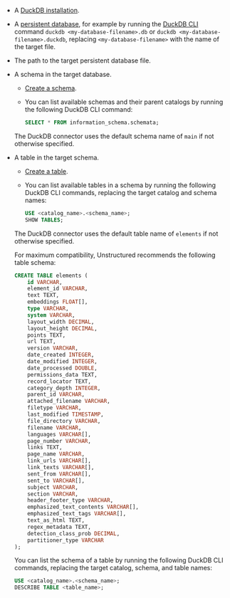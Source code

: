 - A [DuckDB installation](https://duckdb.org/docs/installation).
- A [persistent database](https://duckdb.org/docs/connect/overview.html#persistent-database), for example by running the 
  [DuckDB CLI](https://duckdb.org/docs/api/cli) command `duckdb <my-database-filename>.db` or 
  `duckdb <my-database-filename>.duckdb`, replacing `<my-database-filename>` with the name of the target file.
- The path to the target persistent database file.
- A schema in the target database. 

  - [Create a schema](https://duckdb.org/docs/sql/statements/create_schema.html). 
  - You can list available schemas and their parent catalogs by running the following DuckDB CLI command:
  
    ```sql
    SELECT * FROM information_schema.schemata;
    ```
    
  The DuckDB connector uses the default schema name of `main` if not otherwise specified.

- A table in the target schema.

  - [Create a table](https://duckdb.org/docs/sql/statements/create_table).
  - You can list available tables in a schema by running the following DuckDB CLI commands, replacing the target catalog and schema names:

    ```sql
    USE <catalog_name>.<schema_name>;
    SHOW TABLES;
    ```

  The DuckDB connector uses the default table name of `elements` if not otherwise specified.

  For maximum compatibility, Unstructured recommends the following table schema:

  ```sql
  CREATE TABLE elements (
      id VARCHAR,
      element_id VARCHAR,
      text TEXT,
      embeddings FLOAT[],
      type VARCHAR,
      system VARCHAR,
      layout_width DECIMAL,
      layout_height DECIMAL,
      points TEXT,
      url TEXT,
      version VARCHAR,
      date_created INTEGER,
      date_modified INTEGER,
      date_processed DOUBLE,
      permissions_data TEXT,
      record_locator TEXT,
      category_depth INTEGER,
      parent_id VARCHAR,
      attached_filename VARCHAR,
      filetype VARCHAR,
      last_modified TIMESTAMP,
      file_directory VARCHAR,
      filename VARCHAR,
      languages VARCHAR[],
      page_number VARCHAR,
      links TEXT,
      page_name VARCHAR,
      link_urls VARCHAR[],
      link_texts VARCHAR[],
      sent_from VARCHAR[],
      sent_to VARCHAR[],
      subject VARCHAR,
      section VARCHAR,
      header_footer_type VARCHAR,
      emphasized_text_contents VARCHAR[],
      emphasized_text_tags VARCHAR[],
      text_as_html TEXT,
      regex_metadata TEXT,
      detection_class_prob DECIMAL,
      partitioner_type VARCHAR
  );
  ```

  You can list the schema of a table by running the following DuckDB CLI commands, replacing the target catalog, schema, and table names:
  
  ```sql
  USE <catalog_name>.<schema_name>;
  DESCRIBE TABLE <table_name>;
  ```